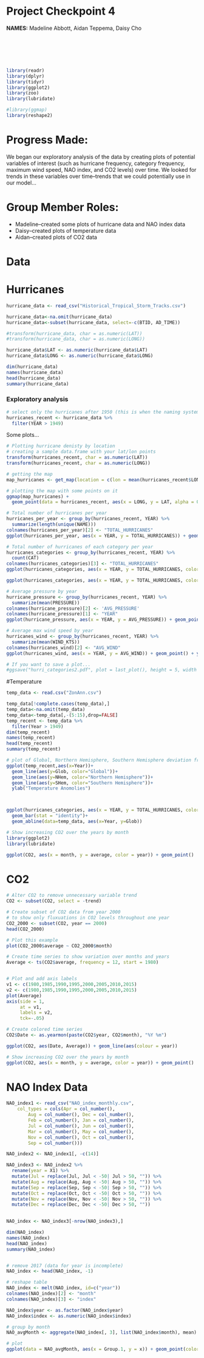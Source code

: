 # Project Checkpoint 4

**NAMES:**  Madeline Abbott, Aidan Teppema, Daisy Cho

\
\
\
\


```r
library(readr)
library(dplyr)
library(tidyr)
library(ggplot2)
library(zoo)
library(lubridate)

#library(ggmap)
library(reshape2)
```

# Progress Made:

We began our exploratory analysis of the data by creating plots of potential variables of interest (such as hurricane frequency, category frequency, maximum wind speed, NAO index, and CO2 levels) over time.  We looked for trends in these variables over time--trends that we could potentially use in our model...


# Group Member Roles:

* Madeline--created some plots of hurricane data and NAO index data
* Daisy--created plots of temperature data
* Aidan--created plots of CO2 data


# Data

# Hurricanes
```r
hurricane_data <- read_csv("Historical_Tropical_Storm_Tracks.csv")

hurricane_data<-na.omit(hurricane_data)
hurricane_data<-subset(hurricane_data, select=-c(BTID, AD_TIME))

#transform(hurricane_data, char = as.numeric(LAT))
#transform(hurricane_data, char = as.numeric(LONG))

hurricane_data$LAT <- as.numeric(hurricane_data$LAT)
hurricane_data$LONG <- as.numeric(hurricane_data$LONG)

dim(hurricane_data)
names(hurricane_data)
head(hurricane_data)
summary(hurricane_data)
```

### Exploratory analysis
```r
# select only the hurricanes after 1950 (this is when the naming system started)
hurricanes_recent <- hurricane_data %>%
  filter(YEAR > 1949)
```

Some plots...
```r
# Plotting hurricane denisty by location
# creating a sample data.frame with your lat/lon points
transform(hurricanes_recent, char = as.numeric(LAT))
transform(hurricanes_recent, char = as.numeric(LONG))

# getting the map
map_hurricanes <- get_map(location = c(lon = mean(hurricanes_recent$LONG), lat = mean(hurricanes_recent$LAT)), zoom = 2, maptype = "terrain", scale = 2)

# plotting the map with some points on it
ggmap(map_hurricanes) +
  geom_point(data = hurricanes_recent, aes(x = LONG, y = LAT, alpha = 0.1, color = density)) + scale_color_viridis() + guides(size=FALSE)
```

```r
# Total number of hurricanes per year
hurricanes_per_year <- group_by(hurricanes_recent, YEAR) %>%
  summarize(length(unique(NAME)))
colnames(hurricanes_per_year)[2] <- "TOTAL_HURRICANES"
ggplot(hurricanes_per_year, aes(x = YEAR, y = TOTAL_HURRICANES)) + geom_point()
```

```r
# Total number of hurricanes of each category per year
hurricanes_categories <- group_by(hurricanes_recent, YEAR) %>%
  count(CAT)
colnames(hurricanes_categories)[3] <- "TOTAL_HURRICANES"
ggplot(hurricanes_categories, aes(x = YEAR, y = TOTAL_HURRICANES, color = CAT, fill = CAT)) + geom_bar(stat = "identity")
```

```r
ggplot(hurricanes_categories, aes(x = YEAR, y = TOTAL_HURRICANES, color = CAT, fill = CAT)) + geom_bar(stat = "identity", position = position_dodge(width = 0.9))
```

```r
# Average pressure by year
hurricane_pressure <- group_by(hurricanes_recent, YEAR) %>%
  summarize(mean(PRESSURE))
colnames(hurricane_pressure)[2] <- 'AVG_PRESSURE'
colnames(hurricane_pressure)[1] <- "YEAR"
ggplot(hurricane_pressure, aes(x = YEAR, y = AVG_PRESSURE)) + geom_point() + ylab("Average pressure")
```


```r
# Average max wind speed by year
hurricanes_wind <- group_by(hurricanes_recent, YEAR) %>%
  summarize(mean(WIND_KTS))
colnames(hurricanes_wind)[2] <- "AVG_WIND"
ggplot(hurricanes_wind, aes(x = YEAR, y = AVG_WIND)) + geom_point() + ylab("Average wind speed (kts)")

# If you want to save a plot...
#ggsave("hurri_categories2.pdf", plot = last_plot(), height = 5, width = 10)
```


#Temperature
```r
temp_data <- read.csv("ZonAnn.csv")

temp_data[!complete.cases(temp_data),]
temp_data<-na.omit(temp_data)
temp_data<-temp_data[,-(5:15),drop=FALSE]
temp_recent <- temp_data %>%
  filter(Year > 1949)
dim(temp_recent)
names(temp_recent)
head(temp_recent)
summary(temp_recent)

# plot of Global, Northern Hemisphere, Southern Hemisphere deviation from corresponding mean by year
ggplot(temp_recent,aes(x=Year))+
  geom_line(aes(y=Glob, color="Global"))+
  geom_line(aes(y=NHem, color="Northern Hemisphere"))+
  geom_line(aes(y=SHem, color="Southern Hemisphere"))+
  ylab("Temperature Anomolies")



ggplot(hurricanes_categories, aes(x = YEAR, y = TOTAL_HURRICANES, color = CAT, fill = CAT)) + 
  geom_bar(stat = "identity")+
  geom_abline(data=temp_data, aes(x=Year, y=Glob))
```



```r

# Show increasing CO2 over the years by month
library(ggplot2)
library(lubridate)

ggplot(CO2, aes(x = month, y = average, color = year)) + geom_point()

```

# CO2
```r

# Alter CO2 to remove unnecessary variable trend
CO2 <- subset(CO2, select = -trend)

```

```r

# Create subset of CO2 data from year 2000
# to show only fluxuations in CO2 levels throughout one year
CO2_2000 <- subset(CO2, year == 2000)
head(CO2_2000)

# Plot this example
plot(CO2_2000$average ~ CO2_2000$month)

```

```r

# Create time series to show variation over months and years
Average <- ts(CO2$average, frequency = 12, start = 1980)


# Plot and add axis labels
v1 <- c(1980,1985,1990,1995,2000,2005,2010,2015)
v2 <- c(1980,1985,1990,1995,2000,2005,2010,2015)
plot(Average)
axis(side = 1, 
     at = v1, 
     labels = v2,
     tck=-.05)

```

```r

# Create colored time series 
CO2$Date <- as.yearmon(paste(CO2$year, CO2$month), "%Y %m")

ggplot(CO2, aes(Date, Average)) + geom_line(aes(colour = year))

```

```r

# Show increasing CO2 over the years by month
ggplot(CO2, aes(x = month, y = average, color = year)) + geom_point()

```


# NAO Index Data
```r
NAO_index1 <- read_csv("NAO_index_monthly.csv", 
    col_types = cols(Apr = col_number(), 
        Aug = col_number(), Dec = col_number(), 
        Feb = col_number(), Jan = col_number(), 
        Jul = col_number(), Jun = col_number(), 
        Mar = col_number(), May = col_number(), 
        Nov = col_number(), Oct = col_number(), 
        Sep = col_number()))

NAO_index2 <- NAO_index1[, -c(14)]

NAO_index3 <- NAO_index2 %>%
  rename(year = X1) %>%
  mutate(Jul = replace(Jul, Jul < -50| Jul > 50, "")) %>%
  mutate(Aug = replace(Aug, Aug < -50| Aug > 50, "")) %>%
  mutate(Sep = replace(Sep, Sep < -50| Sep > 50, "")) %>%
  mutate(Oct = replace(Oct, Oct < -50| Oct > 50, "")) %>%
  mutate(Nov = replace(Nov, Nov < -50| Nov > 50, "")) %>%
  mutate(Dec = replace(Dec, Dec < -50| Dec > 50, ""))
  

NAO_index <- NAO_index3[-nrow(NAO_index3),] 

dim(NAO_index)
names(NAO_index)
head(NAO_index)
summary(NAO_index)


# remove 2017 (data for year is incomplete)
NAO_index <- head(NAO_index, -1) 

# reshape table
NAO_index <- melt(NAO_index, id=c("year"))
colnames(NAO_index)[2] <- "month"
colnames(NAO_index)[3] <- "index"

NAO_index$year <- as.factor(NAO_index$year)
NAO_index$index <- as.numeric(NAO_index$index)

# group by month
NAO_avgMonth <- aggregate(NAO_index[, 3], list(NAO_index$month), mean)

# plot
ggplot(data = NAO_avgMonth, aes(x = Group.1, y = x)) + geom_point(color = "blue") + xlab("month") + ylab("NAO index, averaged across all years")
```

